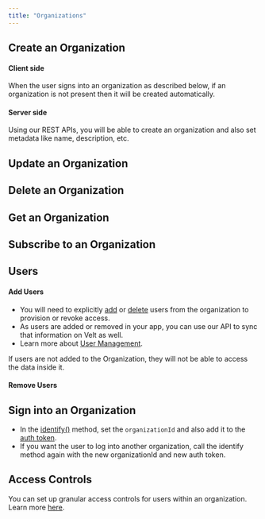 ```yaml
---
title: "Organizations"
---
```


## Create an Organization

#### Client side
When the user signs into an organization as described below,
if an organization is not present then it will be created automatically.

#### Server side
Using our REST APIs, you will be able to create an organization and also set metadata like name, description, etc.


## Update an Organization

## Delete an Organization

## Get an Organization

## Subscribe to an Organization

## Users

#### Add Users
- You will need to explicitly [add](/api-reference/rest-apis/users/add-users) or [delete](/api-reference/rest-apis/users/delete-users) users from the organization to provision or revoke access.
- As users are added or removed in your app, you can use our API to sync that information on Velt as well.
- Learn more about [User Management](/api-reference/rest-apis/users/add-users).

<Warning> If users are not added to the Organization, they will not be able to access the data inside it.</Warning>

#### Remove Users

## Sign into an Organization
- In the [identify()](/get-started/setup/authenticate) method, set the `organizationId` and also add it to the [auth token](/security/jwt-tokens).
- If you want the user to log into another organization, call the identify method again with the new organizationId and new auth token.

## Access Controls
You can set up granular access controls for users within an organization. Learn more [here](/key-concepts/access-control/overview).
